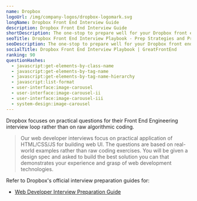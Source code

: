 ```yaml
---
name: Dropbox
logoUrl: /img/company-logos/dropbox-logomark.svg
longName: Dropbox Front End Interview Guide
description: Dropbox Front End Interview Guide
shortDescription: The one-stop to prepare well for your Dropbox front end interviews
seoTitle: Dropbox Front End Interview Playbook - Prep Strategies and Practice Questions
seoDescription: The one-stop to prepare well for your Dropbox front end interviews. Discover insider tips, optimal prep strategies, and practice questions known to be tested.
socialTitle: Dropbox Front End Interview Playbook | GreatFrontEnd
ranking: 90
questionHashes:
  - javascript:get-elements-by-class-name
  - javascript:get-elements-by-tag-name
  - javascript:get-elements-by-tag-name-hierarchy
  - javascript:list-format
  - user-interface:image-carousel
  - user-interface:image-carousel-ii
  - user-interface:image-carousel-iii
  - system-design:image-carousel
---
```


Dropbox focuses on practical questions for their Front End Engineering interview loop rather than on raw algorithmic coding.

> Our web developer interviews focus on practical application of HTML/CSS/JS for building web UI. The questions are based on real-world examples rather than raw coding exercises. You will be given a design spec and asked to build the best solution you can that demonstrates your experience and grasp of web development technologies.

Refer to Dropbox's official interview preparation guides for:

- [Web Developer Interview Preparation Guide](/guides/dropbox-web-developer-guide.pdf)
